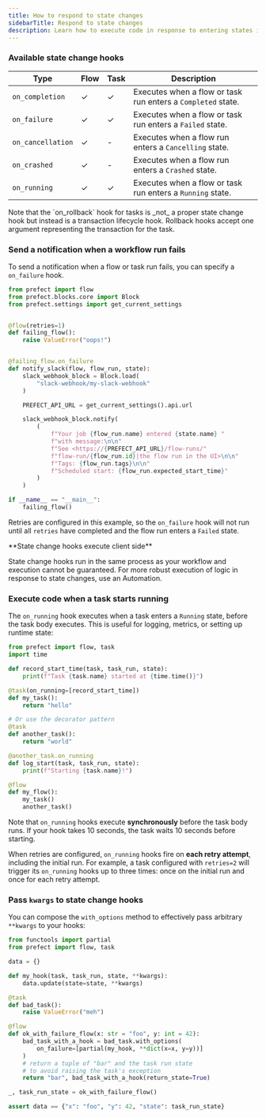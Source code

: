```yaml
---
title: How to respond to state changes
sidebarTitle: Respond to state changes
description: Learn how to execute code in response to entering states in your workflows.
---
```


### Available state change hooks

| Type | Flow | Task | Description |
| ----- | --- | --- | --- |
| `on_completion` | ✓ | ✓ | Executes when a flow or task run enters a `Completed` state. |
| `on_failure` | ✓ | ✓ | Executes when a flow or task run enters a `Failed` state. |
| <span class="no-wrap">`on_cancellation`</span> | ✓ | - | Executes when a flow run enters a `Cancelling` state. |
| `on_crashed` | ✓ | - | Executes when a flow run enters a `Crashed` state. |
| `on_running` | ✓ | ✓ | Executes when a flow or task run enters a `Running` state. |

<Note>
Note that the `on_rollback` hook for tasks is _not_ a proper state change hook but instead
is a transaction lifecycle hook.
Rollback hooks accept one argument representing the transaction for the task.
</Note>

### Send a notification when a workflow run fails

To send a notification when a flow or task run fails, you can specify a `on_failure` hook.

```python
from prefect import flow
from prefect.blocks.core import Block
from prefect.settings import get_current_settings


@flow(retries=1)
def failing_flow():
    raise ValueError("oops!")


@failing_flow.on_failure
def notify_slack(flow, flow_run, state):
    slack_webhook_block = Block.load(
        "slack-webhook/my-slack-webhook"
    )

    PREFECT_API_URL = get_current_settings().api.url

    slack_webhook_block.notify(
        (
            f"Your job {flow_run.name} entered {state.name} "
            f"with message:\n\n"
            f"See <https://{PREFECT_API_URL}/flow-runs/"
            f"flow-run/{flow_run.id}|the flow run in the UI>\n\n"
            f"Tags: {flow_run.tags}\n\n"
            f"Scheduled start: {flow_run.expected_start_time}"
        )
    )

if __name__ == "__main__":
    failing_flow()
```

Retries are configured in this example, so the `on_failure` hook will not run until all `retries` have completed and the flow run enters a `Failed` state.

<Warning>
**State change hooks execute client side**

State change hooks run in the same process as your workflow and execution cannot be guaranteed. For more robust execution of logic in response to state changes, use an Automation.
</Warning>

### Execute code when a task starts running

The `on_running` hook executes when a task enters a `Running` state, before the task body executes. This is useful for logging, metrics, or setting up runtime state:

```python
from prefect import flow, task
import time

def record_start_time(task, task_run, state):
    print(f"Task {task.name} started at {time.time()}")

@task(on_running=[record_start_time])
def my_task():
    return "hello"

# Or use the decorator pattern
@task
def another_task():
    return "world"

@another_task.on_running
def log_start(task, task_run, state):
    print(f"Starting {task.name}!")

@flow
def my_flow():
    my_task()
    another_task()
```

Note that `on_running` hooks execute **synchronously** before the task body runs. If your hook takes 10 seconds, the task waits 10 seconds before starting.

When retries are configured, `on_running` hooks fire on **each retry attempt**, including the initial run. For example, a task configured with `retries=2` will trigger its `on_running` hooks up to three times: once on the initial run and once for each retry attempt.

### Pass `kwargs` to state change hooks

You can compose the `with_options` method to effectively pass arbitrary `**kwargs` to your hooks:

```python
from functools import partial
from prefect import flow, task

data = {}

def my_hook(task, task_run, state, **kwargs):
    data.update(state=state, **kwargs)

@task
def bad_task():
    raise ValueError("meh")

@flow
def ok_with_failure_flow(x: str = "foo", y: int = 42):
    bad_task_with_a_hook = bad_task.with_options(
        on_failure=[partial(my_hook, **dict(x=x, y=y))]
    )
    # return a tuple of "bar" and the task run state
    # to avoid raising the task's exception
    return "bar", bad_task_with_a_hook(return_state=True)

_, task_run_state = ok_with_failure_flow()

assert data == {"x": "foo", "y": 42, "state": task_run_state}
```
